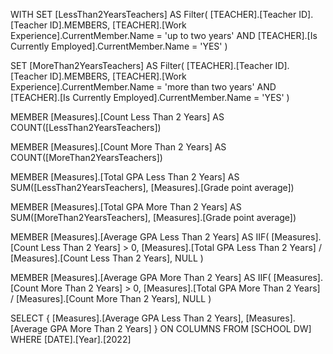 WITH 
  SET [LessThan2YearsTeachers] AS
    Filter(
      [TEACHER].[Teacher ID].[Teacher ID].MEMBERS,
      [TEACHER].[Work Experience].CurrentMember.Name = 'up to two years' AND
      [TEACHER].[Is Currently Employed].CurrentMember.Name = 'YES'
    )

  SET [MoreThan2YearsTeachers] AS
    Filter(
      [TEACHER].[Teacher ID].[Teacher ID].MEMBERS,
      [TEACHER].[Work Experience].CurrentMember.Name = 'more than two years' AND
      [TEACHER].[Is Currently Employed].CurrentMember.Name = 'YES'
    )

  MEMBER [Measures].[Count Less Than 2 Years] AS
    COUNT([LessThan2YearsTeachers])

  MEMBER [Measures].[Count More Than 2 Years] AS
    COUNT([MoreThan2YearsTeachers])

  MEMBER [Measures].[Total GPA Less Than 2 Years] AS
    SUM([LessThan2YearsTeachers], [Measures].[Grade point average])

  MEMBER [Measures].[Total GPA More Than 2 Years] AS
    SUM([MoreThan2YearsTeachers], [Measures].[Grade point average])

  MEMBER [Measures].[Average GPA Less Than 2 Years] AS
    IIF(
      [Measures].[Count Less Than 2 Years] > 0,
      [Measures].[Total GPA Less Than 2 Years] / [Measures].[Count Less Than 2 Years],
      NULL
    )

  MEMBER [Measures].[Average GPA More Than 2 Years] AS
    IIF(
      [Measures].[Count More Than 2 Years] > 0,
      [Measures].[Total GPA More Than 2 Years] / [Measures].[Count More Than 2 Years],
      NULL
    )

SELECT
  {
    [Measures].[Average GPA Less Than 2 Years],
    [Measures].[Average GPA More Than 2 Years]
  } ON COLUMNS
FROM
  [SCHOOL DW]
WHERE
  [DATE].[Year].[2022]
